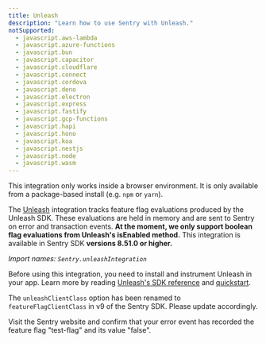 ```yaml
---
title: Unleash
description: "Learn how to use Sentry with Unleash."
notSupported:
  - javascript.aws-lambda
  - javascript.azure-functions
  - javascript.bun
  - javascript.capacitor
  - javascript.cloudflare
  - javascript.connect
  - javascript.cordova
  - javascript.deno
  - javascript.electron
  - javascript.express
  - javascript.fastify
  - javascript.gcp-functions
  - javascript.hapi
  - javascript.hono
  - javascript.koa
  - javascript.nestjs
  - javascript.node
  - javascript.wasm
---
```


<PlatformContent includePath="feature-flags/prerelease-alert" />

<Alert level="info">

This integration only works inside a browser environment. It is only available from a package-based install (e.g. `npm` or `yarn`).

</Alert>

The [Unleash](https://www.getunleash.io/) integration tracks feature flag evaluations produced by the Unleash SDK. These evaluations are held in memory and are sent to Sentry on error and transaction events. **At the moment, we only support boolean flag evaluations from Unleash's isEnabled method.** This integration is available in Sentry SDK **versions 8.51.0 or higher.**

_Import names: `Sentry.unleashIntegration`_

Before using this integration, you need to install and instrument Unleash in your app. Learn more by reading [Unleash's SDK reference](https://docs.getunleash.io/reference/sdks/javascript-browser) and [quickstart](https://docs.getunleash.io/quickstart).

<PlatformContent includePath="/configuration/unleash" />

<Alert level="info">

The `unleashClientClass` option has been renamed to `featureFlagClientClass` in v9 of the Sentry SDK. Please update accordingly.

</Alert>

Visit the Sentry website and confirm that your error event has recorded the feature flag "test-flag" and its value "false".

<PlatformContent includePath="feature-flags/next-steps" />
